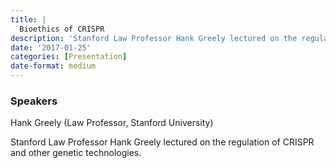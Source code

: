 ```yaml
---
title: |
  Bioethics of CRISPR
description: 'Stanford Law Professor Hank Greely lectured on the regulation of CRISPR and other genetic technologies.'
date: '2017-01-25'
categories: [Presentation]
date-format: medium 
---
```



### Speakers  
Hank Greely (Law Professor, Stanford University)

Stanford Law Professor Hank Greely lectured on the regulation of CRISPR and other genetic technologies.


